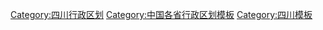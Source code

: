 [[Category:四川行政区划|Category:四川行政区划]]
[[Category:中国各省行政区划模板|Category:中国各省行政区划模板]]
[[Category:四川模板|Category:四川模板]]